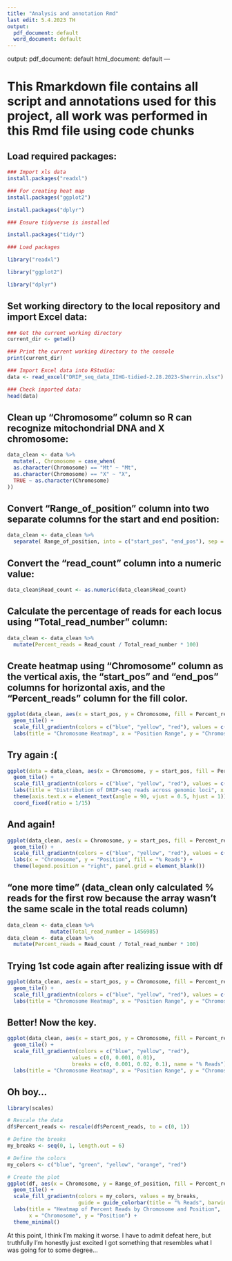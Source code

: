 ```yaml
---
title: "Analysis and annotation Rmd"
last edit: 5.4.2023 TH
output:
  pdf_document: default
  word_document: default
---
```

output:
  pdf_document: default
  html_document: default
---

# This Rmarkdown file contains all script and annotations used for this project, all work was performed in this Rmd file using code chunks

## Load required packages:

```r
### Import xls data
install.packages("readxl")

### For creating heat map
install.packages("ggplot2")

install.packages("dplyr")

### Ensure tidyverse is installed

install.packages("tidyr")

### Load packages

library("readxl")

library("ggplot2")

library("dplyr")
```

## Set working directory to the local repository and import Excel data:

```r
### Get the current working directory
current_dir <- getwd()

### Print the current working directory to the console
print(current_dir)

### Import Excel data into RStudio:
data <- read_excel("DRIP_seq_data_IIHG-tidied-2.28.2023-Sherrin.xlsx")

### Check imported data:
head(data)

```

## Clean up "Chromosome" column so R can recognize mitochondrial DNA and X chromosome:

```r
data_clean <- data %>%
  mutate(., Chromosome = case_when(
  as.character(Chromosome) == "Mt" ~ "Mt",
  as.character(Chromosome) == "X" ~ "X",
  TRUE ~ as.character(Chromosome)
))
```

## Convert "Range_of_position" column into two separate columns for the start and end position:

```r
data_clean <- data_clean %>%
  separate( Range_of_position, into = c("start_pos", "end_pos"), sep = "\\.\\.")
```

## Convert the "read_count" column into a numeric value:

```r
data_clean$Read_count <- as.numeric(data_clean$Read_count)

```

## Calculate the percentage of reads for each locus using "Total_read_number" column:

```r
data_clean <- data_clean %>%
  mutate(Percent_reads = Read_count / Total_read_number * 100)
```

## Create heatmap using "Chromosome" column as the vertical axis, the "start_pos" and "end_pos" columns for horizontal axis, and the "Percent_reads" column for the fill color.

```r
ggplot(data_clean, aes(x = start_pos, y = Chromosome, fill = Percent_reads)) +
  geom_tile() +
  scale_fill_gradientn(colors = c("blue", "yellow", "red"), values = c(0, 0.001, 0.01), name = "% Reads") +
  labs(title = "Chromosome Heatmap", x = "Position Range", y = "Chromosome")

```

## Try again :(

```r
ggplot(data = data_clean, aes(x = Chromosome, y = start_pos, fill = Percent_reads)) +
  geom_tile() +
  scale_fill_gradientn(colors = c("blue", "yellow", "red"), values = c(0, 0.001, 0.01), na.value = "gray") +
  labs(title = "Distribution of DRIP-seq reads across genomic loci", x = "Chromosome", y = "", fill = "% Reads") +
  theme(axis.text.x = element_text(angle = 90, vjust = 0.5, hjust = 1)) +
  coord_fixed(ratio = 1/15)
```

## And again!

```r
ggplot(data_clean, aes(x = Chromosome, y = start_pos, fill = Percent_reads)) +
  geom_tile() +
  scale_fill_gradientn(colors = c("blue", "yellow", "red"), values = c(0, 0.001, 0.01), na.value = "white") +
  labs(x = "Chromosome", y = "Position", fill = "% Reads") +
  theme(legend.position = "right", panel.grid = element_blank())
```

## "one more time" (data_clean only calculated % reads for the first row because the array wasn't the same scale in the total reads column)

```r
data_clean <- data_clean %>%
              mutate(Total_read_number = 1456985)
data_clean <- data_clean %>% 
  mutate(Percent_reads = Read_count / Total_read_number * 100)
```

## Trying 1st code again after realizing issue with df

```r
ggplot(data_clean, aes(x = start_pos, y = Chromosome, fill = Percent_reads)) +
  geom_tile() +
  scale_fill_gradientn(colors = c("blue", "yellow", "red"), values = c(0, 0.001, 0.01), name = "% Reads") +
  labs(title = "Chromosome Heatmap", x = "Position Range", y = "Chromosome")
```

## Better! Now the key.

```r
ggplot(data_clean, aes(x = start_pos, y = Chromosome, fill = Percent_reads)) +
  geom_tile() +
  scale_fill_gradientn(colors = c("blue", "yellow", "red"), 
                     values = c(0, 0.001, 0.01),
                     breaks = c(0, 0.001, 0.02, 0.1), name = "% Reads") +
  labs(title = "Chromosome Heatmap", x = "Position Range", y = "Chromosome")
```

## Oh boy...

```r
library(scales)

# Rescale the data
df$Percent_reads <- rescale(df$Percent_reads, to = c(0, 1))

# Define the breaks
my_breaks <- seq(0, 1, length.out = 6)

# Define the colors
my_colors <- c("blue", "green", "yellow", "orange", "red")

# Create the plot
ggplot(df, aes(x = Chromosome, y = Range_of_position, fill = Percent_reads)) +
  geom_tile() +
  scale_fill_gradientn(colors = my_colors, values = my_breaks, 
                       guide = guide_colorbar(title = "% Reads", barwidth = 10, barheight = 1)) +
  labs(title = "Heatmap of Percent Reads by Chromosome and Position", 
       x = "Chromosome", y = "Position") +
  theme_minimal()


```

At this point, I think I'm making it worse. I have to admit defeat here, but truthfully I'm honestly just excited I got something that resembles what I was going for to some degree...
